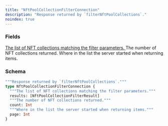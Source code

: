 ```yaml
---
title: "NftPoolCollectionFilterConnection"
description: "Response returned by `filterNftPoolCollections`."
noindex: true
---
```


### Fields

<a href="/api-reference/types/nftpoolcollectionfilterresult">
  <ResponseField name="results" type="[NftPoolCollectionFilterResult]">
    The list of NFT collections matching the filter parameters.
  </ResponseField>
</a>

<ResponseField name="count" type="Int">
  The number of NFT collections returned.
</ResponseField>

<ResponseField name="page" type="Int">
  Where in the list the server started when returning items.
</ResponseField>

### Schema


```graphql 
"""Response returned by `filterNftPoolCollections`."""
type NftPoolCollectionFilterConnection {
  """The list of NFT collections matching the filter parameters."""
  results: [NftPoolCollectionFilterResult]
  """The number of NFT collections returned."""
  count: Int
  """Where in the list the server started when returning items."""
  page: Int
}
```
